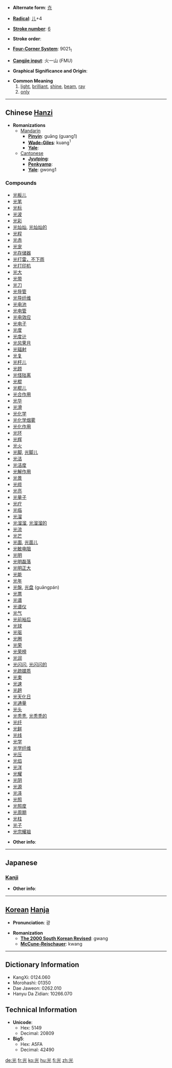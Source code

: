 * '''Alternate form''': [[灮]]

* '''[[Wiktionary:Chinese radical index| Radical]]''': [[Wiktionary:Chinese radical index 儿|儿]]+4

* '''[[Wiktionary:Chinese total strokes index|Stroke number]]''': [[Wiktionary:Chinese total strokes index 6|6]]

* '''Stroke order''': 

* '''[[Wiktionary:Chinese four corner index|Four-Corner System]]''': 9021<sub>1</sub>

* '''[[Wiktionary:Chinese Cangjie index|Cangjie input]]''': 火一山 (FMU)

* '''Graphical Significance and Origin''': 

* '''Common Meaning'''
*#[[light]], [[brilliant]], [[shine]], [[beam]], [[ray]]
*# [[only]]

----

== Chinese [[Hanzi]] ==

* '''Romanizations'''
** [[Mandarin]]
*** '''[[Pinyin]]''': guāng (guang1)
*** '''[[Wade-Giles]]''': kuang<sup>1</sup>
*** '''[[Yale]]''': 
**[[Cantonese]]
***'''[[Jyutping]]''':
***'''[[Penkyamp]]''': 
***'''[[Yale]]''': gwong1

===Compounds===
*[[光板儿]]
*[[光笔]]
*[[光标]]
*[[光波]]
*[[光彩]]
*[[光灿灿]], [[光灿灿的]]
*[[光程]]
*[[光赤]]
*[[光宠]]
*[[光存储器]]
*[[光打雷，不下雨]]
*[[光打印机]]
*[[光大]]
*[[光带]]
*[[光刀]]
*[[光导管]]
*[[光导纤维]]
*[[光电池]]
*[[光电管]]
*[[光电效应]]
*[[光电子]]
*[[光度]]
*[[光度计]]
*[[光风霁月]]
*[[光辐射]]
*[[光复]]
*[[光杆儿]]
*[[光顾]]
*[[光怪陆离]]
*[[光棍]]
*[[光棍儿]]
*[[光合作用]]
*[[光华]]
*[[光滑]]
*[[光化学]]
*[[光化学烟雾]]
*[[光化作用]]
*[[光环]]
*[[光辉]]
*[[光火]]
*[[光脚]], [[光脚儿]]
*[[光洁]]
*[[光洁度]]
*[[光解作用]]
*[[光景]]
*[[光缆]]
*[[光亮]]
*[[光量子]]
*[[光疗]]
*[[光临]]
*[[光溜]]
*[[光溜溜]], [[光溜溜的]]
*[[光流]]
*[[光芒]]
*[[光面]], [[光面儿]]
*[[光敏电阻]]
*[[光明]]
*[[光明磊落]]
*[[光明正大]]
*[[光能]]
*[[光年]]
*[[光盤]], [[光盘]] (guāngpán)
*[[光票]]
*[[光谱]]
*[[光谱仪]]
*[[光气]]
*[[光前裕后]]
*[[光球]]
*[[光驱]]
*[[光圈]]
*[[光荣]]
*[[光荣榜]]
*[[光润]]
*[[光闪闪]], [[光闪闪的]]
*[[光疏媒质]]
*[[光束]]
*[[光速]]
*[[光趟]]
*[[光天化日]]
*[[光通量]]
*[[光头]]
*[[光秃秃]], [[光秃秃的]]
*[[光纤]]
*[[光鲜]]
*[[光线]]
*[[光学]]
*[[光学纤维]]
*[[光压]]
*[[光焰]]
*[[光洋]]
*[[光耀]]
*[[光阴]]
*[[光源]]
*[[光泽]]
*[[光照]]
*[[光照度]]
*[[光周期]]
*[[光柱]]
*[[光子]]
*[[光宗耀祖]]

* '''Other info''': 

----

==Japanese==
===[[Kanji]]===
{{kanji|on readings=[[こう]] (kō)
|kun readings=[[ひかる]] (hikaru), [[ひかり]] (hikari)
}}

* '''Other info''':  

----

== [[Korean]] [[Hanja]] ==

* '''Pronunciation''': 광

* '''Romanization'''
** '''[[The 2000 South Korean Revised Romanization|The 2000 South Korean Revised]]''': gwang
** '''[[McCune-Reischauer]]''': kwang

----

== Dictionary Information ==

* KangXi: 0124.060
* Morohashi: 01350
* Dae Jaweon: 0262.010
* Hanyu Da Zidian: 10266.070

== Technical Information ==

* '''Unicode''':
** Hex: 5149
** Decimal: 20809
* '''Big5''':
** Hex: A5FA
** Decimal: 42490

[[de:光]]
[[fr:光]]
[[ko:光]]
[[hu:光]]
[[fi:光]]
[[zh:光]]